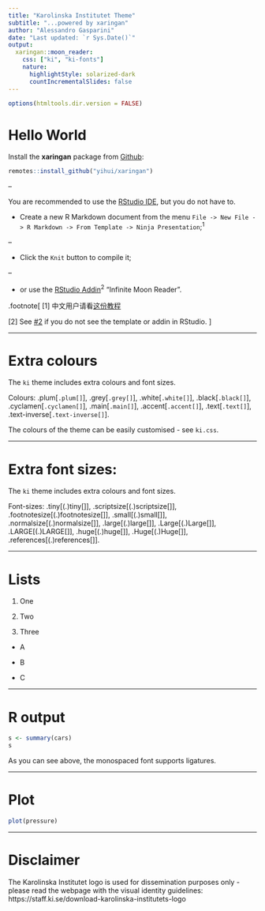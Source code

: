 ```yaml
---
title: "Karolinska Institutet Theme"
subtitle: "...powered by xaringan"
author: "Alessandro Gasparini"
date: "Last updated: `r Sys.Date()`"
output:
  xaringan::moon_reader:
    css: ["ki", "ki-fonts"]
    nature:
      highlightStyle: solarized-dark
      countIncrementalSlides: false
---
```


```r
options(htmltools.dir.version = FALSE)
```

# Hello World

Install the **xaringan** package from [Github](https://github.com/yihui/xaringan):

```r
remotes::install_github("yihui/xaringan")
```

--

You are recommended to use the [RStudio IDE](https://www.rstudio.com/products/rstudio/), but you do not have to.

- Create a new R Markdown document from the menu `File -> New File -> R Markdown -> From Template -> Ninja Presentation`;<sup>1</sup>

--

- Click the `Knit` button to compile it;

--

- or use the [RStudio Addin](https://rstudio.github.io/rstudioaddins/)<sup>2</sup> "Infinite Moon Reader".

.footnote[
[1] 中文用户请看[这份教程](https://slides.yihui.org/xaringan/zh-CN.html)

[2] See [#2](https://github.com/yihui/xaringan/issues/2) if you do not see the template or addin in RStudio.
]

---

# Extra colours

The `ki` theme includes extra colours and font sizes.

Colours: .plum[`.plum[]`], .grey[`.grey[]`], .white[`.white[]`], .black[`.black[]`], .cyclamen[`.cyclamen[]`], .main[`.main[]`], .accent[`.accent[]`], .text[`.text[]`], .text-inverse[`.text-inverse[]`].

The colours of the theme can be easily customised - see `ki.css`.

---

# Extra font sizes:

The `ki` theme includes extra colours and font sizes.

Font-sizes: .tiny[(.)tiny[]], .scriptsize[(.)scriptsize[]], .footnotesize[(.)footnotesize[]], .small[(.)small[]], .normalsize[(.)normalsize[]], .large[(.)large[]], .Large[(.)Large[]], .LARGE[(.)LARGE[]], .huge[(.)huge[]], .Huge[(.)Huge[]], .references[(.)references[]].

---

# Lists

1. One

2. Two

3. Three


* A

* B

* C

---

# R output

```r
s <- summary(cars)
s
```

As you can see above, the monospaced font supports ligatures.

---

# Plot

```r
plot(pressure)
```

---

# Disclaimer

The Karolinska Institutet logo is used for dissemination purposes only - please read the webpage with the visual identity guidelines: https://staff.ki.se/download-karolinska-institutets-logo
